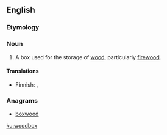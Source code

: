 ==English==

===Etymology===
{{compound|wood|box|lang=en}}

===Noun===
{{en-noun|es}}

# A box used for the storage of [[wood]], particularly [[firewood]].

====Translations====
{{trans-top|bof for firewood}}
* Finnish: {{t|fi|halkolaatikko}}, {{t+|fi|puulaatikko}}
{{trans-mid}}
{{trans-bottom}}

===Anagrams===
* [[boxwood#English|boxwood]]

[[ku:woodbox]]